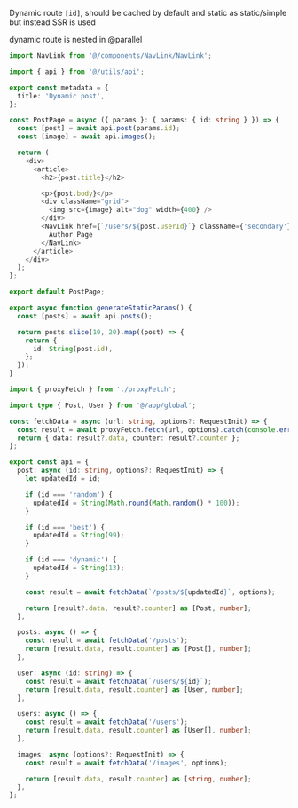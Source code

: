 Dynamic route `[id]`, should be cached by default and static as static/simple but instead SSR is used

dynamic route is nested in @parallel

```ts
import NavLink from '@/components/NavLink/NavLink';

import { api } from '@/utils/api';

export const metadata = {
  title: 'Dynamic post',
};

const PostPage = async ({ params }: { params: { id: string } }) => {
  const [post] = await api.post(params.id);
  const [image] = await api.images();

  return (
    <div>
      <article>
        <h2>{post.title}</h2>

        <p>{post.body}</p>
        <div className="grid">
          <img src={image} alt="dog" width={400} />
        </div>
        <NavLink href={`/users/${post.userId}`} className={'secondary'}>
          Author Page
        </NavLink>
      </article>
    </div>
  );
};

export default PostPage;

export async function generateStaticParams() {
  const [posts] = await api.posts();

  return posts.slice(10, 20).map((post) => {
    return {
      id: String(post.id),
    };
  });
}
```

```ts
import { proxyFetch } from './proxyFetch';

import type { Post, User } from '@/app/global';

const fetchData = async (url: string, options?: RequestInit) => {
  const result = await proxyFetch.fetch(url, options).catch(console.error);
  return { data: result?.data, counter: result?.counter };
};

export const api = {
  post: async (id: string, options?: RequestInit) => {
    let updatedId = id;

    if (id === 'random') {
      updatedId = String(Math.round(Math.random() * 100));
    }

    if (id === 'best') {
      updatedId = String(99);
    }

    if (id === 'dynamic') {
      updatedId = String(13);
    }

    const result = await fetchData(`/posts/${updatedId}`, options);

    return [result?.data, result?.counter] as [Post, number];
  },

  posts: async () => {
    const result = await fetchData('/posts');
    return [result.data, result.counter] as [Post[], number];
  },

  user: async (id: string) => {
    const result = await fetchData(`/users/${id}`);
    return [result.data, result.counter] as [User, number];
  },

  users: async () => {
    const result = await fetchData('/users');
    return [result.data, result.counter] as [User[], number];
  },

  images: async (options?: RequestInit) => {
    const result = await fetchData('/images', options);

    return [result.data, result.counter] as [string, number];
  },
};
```
